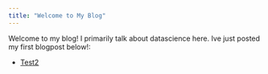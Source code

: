 ```yaml
---
title: "Welcome to My Blog"
---
```


Welcome to my blog! I primarily talk about datascience here. Ive just posted my first blogpost below!:

- [Test2](Fast development & deployment of deep learning applications.ipynb)